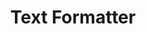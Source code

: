 ---
title: "Text Formatter"
publishedAt: "26-10-2024"
active: false
description: "A Simple text formatter, format your MARKDOWN text to HTML."
image: "/img/content/project/web-development/textformatter.png"
links:
  github: "https://github.com/Anthony01M/textformatter"
  website: "https://anthony01m.github.io/textformatter/"
tags: "markdown, html, css, javascript"
---